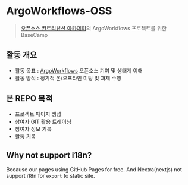 # ArgoWorkflows-OSS

> [오픈소스 컨트리뷰션 아카데미](https://www.oss.kr/ossca_23_projects/show/f0db6627-fba2-40e3-ac42-9e9acd00340f)의 ArgoWorkflows 프로젝트를 위한 BaseCamp

## 활동 개요
- 활동 목표 : [ArgoWorkflows](https://github.com/argoproj/argo-workflows) 오픈소스 기여 및 생태계 이해
- 활동 방식 : 정기적 온/오프라인 미팅 및 과제 수행

## 본 REPO 목적
- 프로젝트 페이지 생성
- 참여자 GIT 활용 트레이닝
- 참여자 정보 기록
- 활동 기록

## Why not support i18n?
Because our pages using GitHub Pages for free.
And Nextra(nextjs) not support i18n for `export` to static site.

